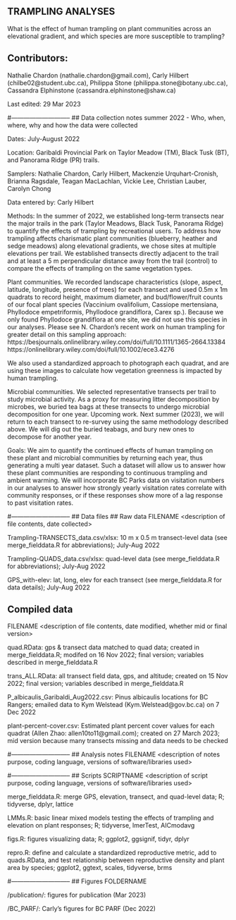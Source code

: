 ## TRAMPLING ANALYSES

What is the effect of human trampling on plant communities across an elevational gradient, and which species are more susceptible to trampling?

## Contributors: 
Nathalie Chardon (nathalie.chardon@gmail.com), Carly Hilbert (chilbe02@student.ubc.ca), Philippa Stone (philippa.stone@botany.ubc.ca), Cassandra Elphinstone (cassandra.elphinstone@shaw.ca)

Last edited: 29 Mar 2023

#-----------------------------
## Data collection notes summer 2022 - Who, when, where, why and how the data were collected

Dates: July-August 2022

Location: Garibaldi Provincial Park on Taylor Meadow (TM), Black Tusk (BT), and Panorama Ridge (PR) trails.

Samplers: Nathalie Chardon, Carly Hilbert, Mackenzie Urquhart-Cronish, Brianna Ragsdale, Teagan MacLachlan, Vickie Lee, Christian Lauber, Carolyn Chong

Data entered by: Carly Hilbert

Methods: In the summer of 2022, we established long-term transects near the major trails in the park (Taylor Meadows, Black Tusk, Panorama Ridge) to quantify the effects of trampling by recreational users. To address how trampling affects charismatic plant communities (blueberry, heather and sedge meadows) along elevational gradients, we chose sites at multiple elevations per trail. We established transects directly adjacent to the trail and at least a 5 m perpendicular distance away from the trail (control) to compare the effects of trampling on the same vegetation types. 

Plant communities. We recorded landscape characteristics (slope, aspect, latitude, longitude, presence of trees) for each transect and used 0.5m x 1m quadrats to record height, maximum diameter, and bud/flower/fruit counts of our focal plant species (Vaccinium ovalifolium, Cassiope mertensiana, Phyllodoce empetriformis, Phyllodoce grandiflora, Carex sp.). Because we only found Phyllodoce grandiflora at one site, we did not use this species in our analyses. Please see N. Chardon’s recent work on human trampling for greater detail on this sampling approach: 
https://besjournals.onlinelibrary.wiley.com/doi/full/10.1111/1365-2664.13384
https://onlinelibrary.wiley.com/doi/full/10.1002/ece3.4276

We also used a standardized approach to photograph each quadrat, and are using these images to calculate how vegetation greenness is impacted by human trampling. 

Microbial communities. We selected representative transects per trail to study microbial activity. As a proxy for measuring litter decomposition by microbes, we buried tea bags at these transects to undergo microbial decomposition for one year.
Upcoming work. Next summer (2023), we will return to each transect to re-survey using the same methodology described above. We will dig out the buried teabags, and bury new ones to decompose for another year. 

Goals: We aim to quantify the continued effects of human trampling on these plant and microbial communities by returning each year, thus generating a multi year dataset. Such a dataset will allow us to answer how these plant communities are responding to continuous trampling and ambient warming. We will incorporate BC Parks data on visitation numbers in our analyses to answer how strongly yearly visitation rates correlate with community responses, or if these responses show more of a lag response to past visitation rates. 


#-----------------------------
## Data files
## Raw data
FILENAME <description of file contents, date collected>

Trampling-TRANSECTS_data.csv/xlsx: 10 m x 0.5 m transect-level data (see merge_fielddata.R for abbreviations); July-Aug 2022

Trampling-QUADS_data.csv/xlsx: quad-level data (see merge_fielddata.R for abbreviations); July-Aug 2022

GPS_with-elev: lat, long, elev for each transect (see merge_fielddata.R for data details); July-Aug 2022

## Compiled data
FILENAME <description of file contents, date modified, whether mid or final version>

quad.RData: gps & transect data matched to quad data; created in merge_fielddata.R; modifed on 16 Nov 2022; final version; variables described in merge_fielddata.R 

trans_ALL.RData: all transect field data, gps, and altitude; created on 15 Nov 2022; final version; variables described in merge_fielddata.R 

P_albicaulis_Garibaldi_Aug2022.csv: Pinus albicaulis locations for BC Rangers; emailed data to Kym Welstead (Kym.Welstead@gov.bc.ca) on 7 Dec 2022

plant-percent-cover.csv: Estimated plant percent cover values for each quadrat (Allen Zhao: allen10to11@gmail.com); created on 27 March 2023; mid version because many transects missing and data needs to be checked


#-----------------------------
## Analysis notes
FILENAME <description of notes purpose, coding language, versions of software/libraries used>

#-----------------------------
## Scripts
SCRIPTNAME <description of script purpose, coding language, versions of software/libraries used>

merge_fielddata.R: merge GPS, elevation, transect, and quad-level data; R; tidyverse, dplyr, lattice

LMMs.R: basic linear mixed models testing the effects of trampling and elevation on plant responses; R; tidyverse, lmerTest, AICmodavg

figs.R: figures visualizing data; R; ggplot2, ggsignif, tidyr, dplyr

repro.R: define and calculate a standardized reproductive metric, add to quads.RData, and test relationship between reproductive density and plant area by species; ggplot2, ggtext, scales, tidyverse, brms


#-----------------------------
## Figures
FOLDERNAME <folder containing some figures made by the scripts above>

/publication/: figures for publication (Mar 2023)

/BC_PARF/: Carly's figures for BC PARF (Dec 2022)
